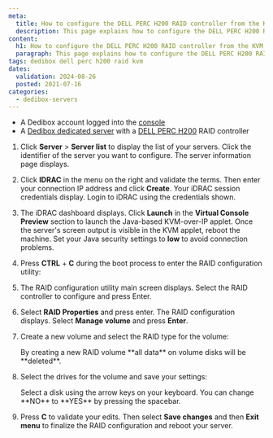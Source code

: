 ```yaml
---
meta:
  title: How to configure the DELL PERC H200 RAID controller from the KVM
  description: This page explains how to configure the DELL PERC H200 RAID controller on a Scaleway Dedibox from the KVM
content:
  h1: How to configure the DELL PERC H200 RAID controller from the KVM
  paragraph: This page explains how to configure the DELL PERC H200 RAID controller on a Scaleway Dedibox from the KVM
tags: dedibox dell perc h200 raid kvm
dates:
  validation: 2024-08-26
  posted: 2021-07-16
categories:
  - dedibox-servers
---
```


<Macro id="requirements" />

- A Dedibox account logged into the [console](https://console.online.net)
- A [Dedibox dedicated server](https://www.scaleway.com/en/dedibox/) with a [DELL PERC H200](https://www.dell.com/support/kbdoc/en-us/000134280/perc-dell-perc-h200-and-6gbps-sas-hba-features) RAID controller

1. Click **Server** > **Server list** to display the list of your servers. Click the identifier of the server you want to configure. The server information page displays.
2. Click **IDRAC** in the menu on the right and validate the terms. Then enter your connection IP address and click **Create**. Your iDRAC session credentials display. Login to iDRAC using the credentials shown.
3. The iDRAC dashboard displays. Click **Launch** in the **Virtual Console Preview** section to launch the Java-based KVM-over-IP applet. Once the server's screen output is visible in the KVM applet, reboot the machine.
    <Message type="tip">
      Set your Java security settings to **low** to avoid connection problems.
    </Message>
4. Press **CTRL** + **C** during the boot process to enter the RAID configuration utility:
    <Lightbox src="scaleway_h200_enter_config.webp" alt="" />
5. The RAID configuration utility main screen displays. Select the RAID controller to configure and press Enter.
    <Lightbox src="scaleway_h200_01.webp" alt="" />
6. Select **RAID Properties** and press enter. The RAID configuration displays. Select **Manage volume** and press **Enter**.
    <Lightbox src="scaleway_h200_03.webp" alt="" />
7. Create a new volume and select the RAID type for the volume:
    <Lightbox src="scaleway_h200_05.webp" alt="" />

    <Message type="important">
      By creating a new RAID volume **all data** on volume disks will be **deleted**.
    </Message>
8. Select the drives for the volume and save your settings:
    <Lightbox src="scaleway_h200_06.webp" alt="" />

    <Message type="tip">
      Select a disk using the arrow keys on your keyboard. You can change **NO** to **YES** by pressing the spacebar.
    </Message>
9. Press **C** to validate your edits. Then select **Save changes** and then **Exit menu** to finalize the RAID configuration and reboot your server.



